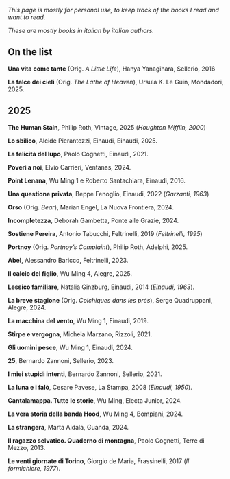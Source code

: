 *This page is mostly for personal use, to keep track of the books I read and want to read.*

*These are mostly books in italian by italian authors.*

## On the list

**Una vita come tante** (Orig. *A Little Life*), Hanya Yanagihara, Sellerio, 2016

**La falce dei cieli**  (Orig. *The Lathe of Heaven*), Ursula K. Le Guin, Mondadori, 2025.

## 2025

**The Human Stain**, Philip Roth, Vintage, 2025 (*Houghton Mifflin, 2000*)

**Lo sbilico**, Alcide Pierantozzi, Einaudi, Einaudi, 2025.

**La felicità del lupo**, Paolo Cognetti, Einaudi, 2021.

**Poveri a noi**, Elvio Carrieri, Ventanas, 2024.

**Point Lenana**, Wu Ming 1 e Roberto Santachiara, Einaudi, 2016.

**Una questione privata**, Beppe Fenoglio, Einaudi, 2022 (*Garzanti, 1963*)

**Orso** (Orig. *Bear*), Marian Engel, La Nuova Frontiera, 2024.

**Incompletezza**, Deborah Gambetta, Ponte alle Grazie, 2024.

**Sostiene Pereira**, Antonio Tabucchi, Feltrinelli, 2019 (*Feltrinelli, 1995*)

**Portnoy** (Orig. *Portnoy's Complaint*), Philip Roth, Adelphi, 2025.

**Abel**, Alessandro Baricco, Feltrinelli, 2023.

**Il calcio del figlio**, Wu Ming 4, Alegre, 2025.

**Lessico familiare**, Natalia Ginzburg, Einaudi, 2014 (*Einaudi, 1963*).

**La breve stagione** (Orig. *Colchiques dans les prés*), Serge Quadruppani, Alegre, 2024. 

**La macchina del vento**, Wu Ming 1, Einaudi, 2019.

**Stirpe e vergogna**, Michela Marzano, Rizzoli, 2021.

**Gli uomini pesce**, Wu Ming 1, Einaudi, 2024.

**25**, Bernardo Zannoni, Sellerio, 2023.

**I miei stupidi intenti**, Bernardo Zannoni, Sellerio, 2021.

**La luna e i falò**, Cesare Pavese, La Stampa, 2008 (*Einaudi, 1950*).

**Cantalamappa. Tutte le storie**, Wu Ming, Electa Junior, 2024.

**La vera storia della banda Hood**, Wu Ming 4, Bompiani, 2024.

**La strangera**, Marta Aidala, Guanda, 2024.

**Il ragazzo selvatico. Quaderno di montagna**, Paolo Cognetti, Terre di Mezzo, 2013.

**Le venti giornate di Torino**, Giorgio de Maria, Frassinelli, 2017 (*Il formichiere, 1977*).

